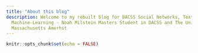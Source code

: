 ```yaml
---
title: "About this blog"
description: Welcome to my rebuilt blog for DACSS Social Networks, Text-as-Data, and
  Machine-Learning - Noah Milstein Masters Student in DACSS and The University of
  Massachusetts Amerhst
---
```


```r
knitr::opts_chunk$set(echo = FALSE)
```
